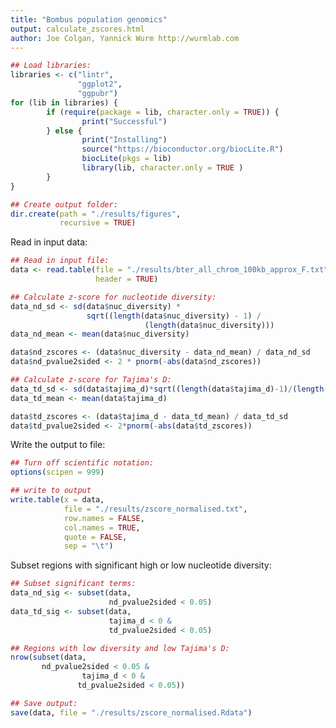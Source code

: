 ```yaml
---
title: "Bombus population genomics"
output: calculate_zscores.html
author: Joe Colgan, Yannick Wurm http://wurmlab.com
---
```


```r
## Load libraries:
libraries <- c("lintr",
               "ggplot2",
               "ggpubr")
for (lib in libraries) {
        if (require(package = lib, character.only = TRUE)) {
                print("Successful")
        } else {
                print("Installing")
                source("https://bioconductor.org/biocLite.R")
                biocLite(pkgs = lib)
                library(lib, character.only = TRUE )
        }
}

## Create output folder:
dir.create(path = "./results/figures",
           recursive = TRUE)
```

Read in input data:

```r
## Read in input file:
data <- read.table(file = "./results/bter_all_chrom_100kb_approx_F.txt",
                   header = TRUE)

## Calculate z-score for nucleotide diversity:
data_nd_sd <- sd(data$nuc_diversity) *
                 sqrt((length(data$nuc_diversity) - 1) /
                              (length(data$nuc_diversity)))
data_nd_mean <- mean(data$nuc_diversity)

data$nd_zscores <- (data$nuc_diversity - data_nd_mean) / data_nd_sd
data$nd_pvalue2sided <- 2 * pnorm(-abs(data$nd_zscores))

## Calculate z-score for Tajima's D:
data_td_sd <- sd(data$tajima_d)*sqrt((length(data$tajima_d)-1)/(length(data$tajima_d)))
data_td_mean <- mean(data$tajima_d)

data$td_zscores <- (data$tajima_d - data_td_mean) / data_td_sd
data$td_pvalue2sided <- 2*pnorm(-abs(data$td_zscores))
```

Write the output to file:

```r
## Turn off scientific notation:
options(scipen = 999)

## write to output
write.table(x = data,
            file = "./results/zscore_normalised.txt",
            row.names = FALSE,
            col.names = TRUE,
            quote = FALSE,
            sep = "\t")
```

Subset regions with significant high or low nucleotide diversity:

```r
## Subset significant terms:
data_nd_sig <- subset(data,
                      nd_pvalue2sided < 0.05)
data_td_sig <- subset(data,
                      tajima_d < 0 &
                      td_pvalue2sided < 0.05)

## Regions with low diversity and low Tajima's D:
nrow(subset(data,
       nd_pvalue2sided < 0.05 &
                tajima_d < 0 &
               td_pvalue2sided < 0.05))

## Save output:
save(data, file = "./results/zscore_normalised.Rdata")
```
